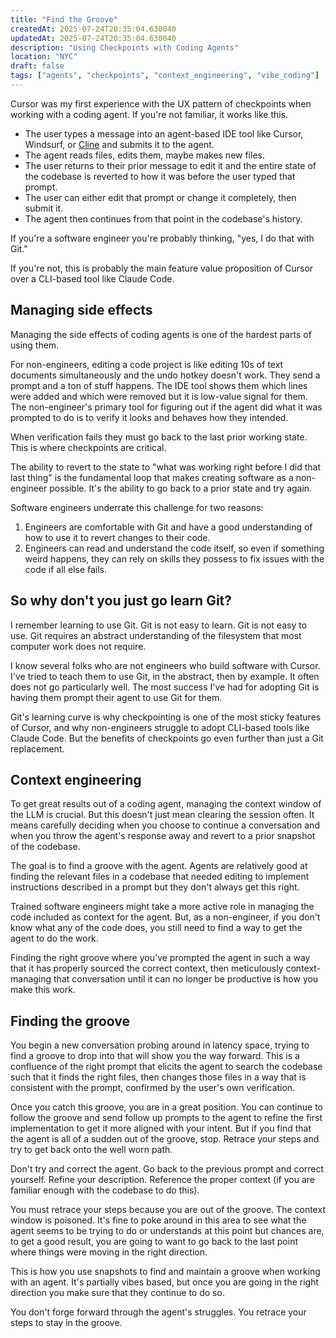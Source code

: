 ```yaml
---
title: "Find the Groove"
createdAt: 2025-07-24T20:35:04.630040
updatedAt: 2025-07-24T20:35:04.630040
description: "Using Checkpoints with Coding Agents"
location: "NYC"
draft: false
tags: ["agents", "checkpoints", "context_engineering", "vibe_coding"]
---
```



Cursor was my first experience with the UX pattern of checkpoints when working with a coding agent.
If you're not familiar, it works like this.

- The user types a message into an agent-based IDE tool like Cursor, Windsurf, or [Cline](https://github.com/cline/cline) and submits it to the agent.
- The agent reads files, edits them, maybe makes new files.
- The user returns to their prior message to edit it and the entire state of the codebase is reverted to how it was before the user typed that prompt.
- The user can either edit that prompt or change it completely, then submit it.
- The agent then continues from that point in the codebase's history.

If you're a software engineer you're probably thinking, "yes, I do that with Git."

If you're not, this is probably the main feature value proposition of Cursor over a CLI-based tool like Claude Code.

## Managing side effects

Managing the side effects of coding agents is one of the hardest parts of using them.

For non-engineers, editing a code project is like editing 10s of text documents simultaneously and the undo hotkey doesn't work.
They send a prompt and a ton of stuff happens.
The IDE tool shows them which lines were added and which were removed but it is low-value signal for them.
The non-engineer's primary tool for figuring out if the agent did what it was prompted to do is to verify it looks and behaves how they intended.

When verification fails they must go back to the last prior working state.
This is where checkpoints are critical.

The ability to revert to the state to "what was working right before I did that last thing" is the fundamental loop that makes creating software as a non-engineer possible.
It's the ability to go back to a prior state and try again.

Software engineers underrate this challenge for two reasons:

1. Engineers are comfortable with Git and have a good understanding of how to use it to revert changes to their code.
2. Engineers can read and understand the code itself, so even if something weird happens, they can rely on skills they possess to fix issues with the code if all else fails.

## So why don't you just go learn Git?

I remember learning to use Git.
Git is not easy to learn.
Git is not easy to use.
Git requires an abstract understanding of the filesystem that most computer work does not require.

I know several folks who are not engineers who build software with Cursor.
I've tried to teach them to use Git, in the abstract, then by example.
It often does not go particularly well.
The most success I've had for adopting Git is having them prompt their agent to use Git for them.

Git's learning curve is why checkpointing is one of the most sticky features of Cursor, and why non-engineers struggle to adopt CLI-based tools like Claude Code.
But the benefits of checkpoints go even further than just a Git replacement.

## Context engineering

To get great results out of a coding agent, managing the context window of the LLM is crucial.
But this doesn't just mean clearing the session often.
It means carefully deciding when you choose to continue a conversation and when you throw the agent's response away and revert to a prior snapshot of the codebase.

The goal is to find a <Sidenote content="Like a physical groove in wood or a vinyl record. But also like a musical groove where you _feel_ aligned with the rhythm. It's called 'vibe coding' for a reason. There is as much art to this as there is science.">groove</Sidenote> with the agent.
Agents are relatively good at finding the relevant files in a codebase that needed editing to implement instructions described in a prompt but they don't always get this right.

Trained software engineers might take a more active role in managing the code included as context for the agent.
But, as a non-engineer, if you don't know what any of the code does, you still need to find a way to get the agent to do the work.

Finding the right groove where you've prompted the agent in such a way that it has properly sourced the correct context, then meticulously context-managing that conversation until it can no longer be productive is how you make this work.

## Finding the groove

You begin a new conversation probing around in latency space, trying to find a groove to drop into that will show you the way forward.
This is a confluence of the right prompt that elicits the agent to search the codebase such that it finds the right files, then changes those files in a way that is consistent with the prompt, confirmed by the user's own verification.

Once you catch this groove, you are in a great position.
You can continue to follow the groove and send follow up prompts to the agent to refine the first implementation to get it more aligned with your intent.
But if you find that the agent is all of a sudden out of the groove, stop.
Retrace your steps and try to get back onto the well worn path.

Don't try and correct the agent.
Go back to the previous prompt and correct yourself.
Refine your description.
Reference the proper context (if you are familiar enough with the codebase to do this).

You must retrace your steps because you are out of the groove.
The context window is poisoned.
It's fine to poke around in this area to see what the agent seems to be trying to do or understands at this point but chances are, to get a good result, you are going to want to go back to the last point where things were moving in the right direction.

This is how you use snapshots to find and maintain a groove when working with an agent.
It's partially vibes based, but once you are going in the right direction you make sure that they continue to do so.

You don't forge forward through the agent's struggles.
You retrace your steps to stay in the groove.
